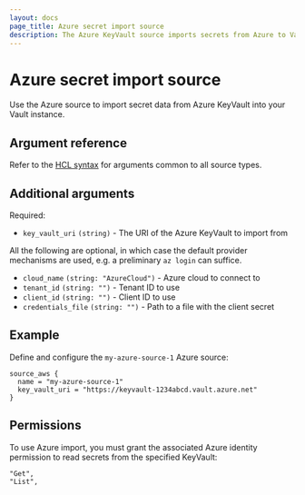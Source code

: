 ```yaml
---
layout: docs
page_title: Azure secret import source
description: The Azure KeyVault source imports secrets from Azure to Vault.
---
```


# Azure secret import source

Use the Azure source to import secret data from Azure KeyVault into your Vault instance.

## Argument reference

Refer to the [HCL syntax](/vault/docs/import#hcl-syntax-1) for arguments common to all source types.

## Additional arguments

Required:

- `key_vault_uri` `(string)` - The URI of the Azure KeyVault to import from

All the following are optional, in which case the default provider mechanisms are used, e.g.
a preliminary `az login` can suffice.

- `cloud_name` `(string: "AzureCloud")` - Azure cloud to connect to
- `tenant_id` `(string: "")` - Tenant ID to use
- `client_id` `(string: "")` - Client ID to use
- `credentials_file` `(string: "")` - Path to a file with the client secret

## Example

Define and configure the `my-azure-source-1` Azure source:

```hcl
source_aws {
  name = "my-azure-source-1"
  key_vault_uri = "https://keyvault-1234abcd.vault.azure.net"
}
```

## Permissions

To use Azure import, you must grant the associated Azure identity permission to read secrets
from the specified KeyVault:

```shell-session
"Get",
"List",
```
